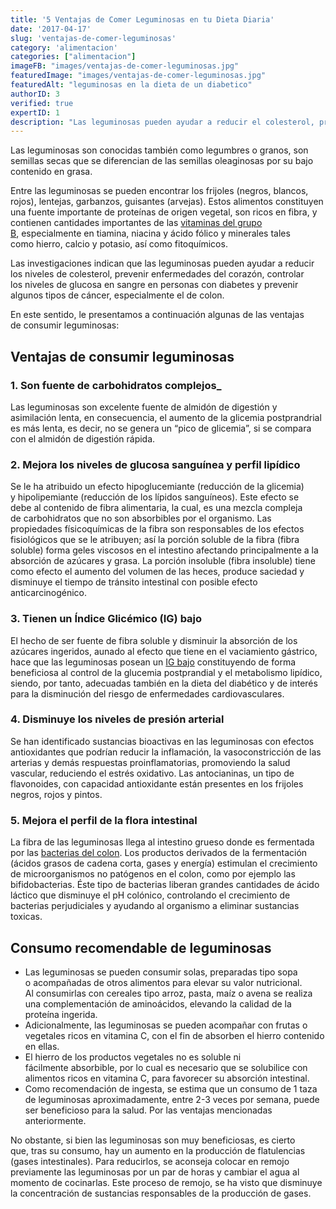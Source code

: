 ```yaml
---
title: '5 Ventajas de Comer Leguminosas en tu Dieta Diaria'
date: '2017-04-17'
slug: 'ventajas-de-comer-leguminosas'
category: 'alimentacion'
categories: ["alimentacion"]
imageFB: "images/ventajas-de-comer-leguminosas.jpg"
featuredImage: "images/ventajas-de-comer-leguminosas.jpg"
featuredAlt: "leguminosas en la dieta de un diabetico"
authorID: 3
verified: true
expertID: 1
description: "Las leguminosas pueden ayudar a reducir el colesterol, prevenir enfermedades del corazón y controlar los niveles de glucosa en personas con diabetes"
---
```


Las leguminosas son conocidas también como legumbres o granos, son semillas secas que se diferencian de las semillas oleaginosas por su bajo contenido en grasa.


Entre las leguminosas se pueden encontrar los frijoles (negros, blancos, rojos), lentejas, garbanzos, guisantes (arvejas). Estos alimentos constituyen una fuente importante de proteínas de origen vegetal, son ricos en fibra, y contienen cantidades importantes de las [vitaminas del grupo B](/la-razon-la-deficiencia-vitamina-b12/), especialmente en tiamina, niacina y ácido fólico y minerales tales como hierro, calcio y potasio, así como fitoquímicos.

Las investigaciones indican que las leguminosas pueden ayudar a reducir los niveles de colesterol, prevenir enfermedades del corazón, controlar los niveles de glucosa en sangre en personas con diabetes y prevenir algunos tipos de cáncer, especialmente el de colon.

En este sentido, le presentamos a continuación algunas de las ventajas de consumir leguminosas:

## Ventajas de consumir leguminosas

### 1. Son fuente de carbohidratos complejos_

Las leguminosas son excelente fuente de almidón de digestión y asimilación lenta, en consecuencia, el aumento de la glicemia postprandrial es más lenta, es decir, no se genera un “pico de glicemia”, si se compara con el almidón de digestión rápida.

### 2. Mejora los niveles de glucosa sanguínea y perfil lipídico

Se le ha atribuido un efecto hipoglucemiante (reducción de la glicemia) y hipolipemiante (reducción de los lípidos sanguíneos). Este efecto se debe al contenido de fibra alimentaria, la cual, es una mezcla compleja de carbohidratos que no son absorbibles por el organismo. Las propiedades físicoquímicas de la fibra son responsables de los efectos fisiológicos que se le atribuyen; así la porción soluble de la fibra (fibra soluble) forma geles viscosos en el intestino afectando principalmente a la absorción de azúcares y grasa. La porción insoluble (fibra insoluble) tiene como efecto el aumento del volumen de las heces, produce saciedad y disminuye el tiempo de tránsito intestinal con posible efecto anticarcinogénico.

### 3. Tienen un Índice Glicémico (IG) bajo

El hecho de ser fuente de fibra soluble y disminuir la absorción de los azúcares ingeridos, aunado al efecto que tiene en el vaciamiento gástrico, hace que las leguminosas posean un [IG bajo](/que-significa-bajo-indice-glucemico-ig/) constituyendo de forma beneficiosa al control de la glucemia postprandial y el metabolismo lipídico, siendo, por tanto, adecuadas también en la dieta del diabético y de interés para la disminución del riesgo de enfermedades cardiovasculares.

### 4. Disminuye los niveles de presión arterial

Se han identificado sustancias bioactivas en las leguminosas con efectos antioxidantes que podrían reducir la inflamación, la vasoconstricción de las arterias y demás respuestas proinflamatorias, promoviendo la salud vascular, reduciendo el estrés oxidativo. Las antocianinas, un tipo de flavonoides, con capacidad antioxidante están presentes en los frijoles negros, rojos y pintos.

### 5. Mejora el perfil de la flora intestinal

La fibra de las leguminosas llega al intestino grueso donde es fermentada por las [bacterias del colon](/como-limpiar-el-colon/). Los productos derivados de la fermentación (ácidos grasos de cadena corta, gases y energía) estimulan el crecimiento de microorganismos no patógenos en el colon, como por ejemplo las bifidobacterias. Éste tipo de bacterias liberan grandes cantidades de ácido láctico que disminuye el pH colónico, controlando el crecimiento de bacterias perjudiciales y ayudando al organismo a eliminar sustancias toxicas.

## Consumo recomendable de leguminosas

- Las leguminosas se pueden consumir solas, preparadas tipo sopa o acompañadas de otros alimentos para elevar su valor nutricional. Al consumirlas con cereales tipo arroz, pasta, maíz o avena se realiza una complementación de aminoácidos, elevando la calidad de la proteína ingerida.
- Adicionalmente, las leguminosas se pueden acompañar con frutas o vegetales ricos en vitamina C, con el fin de absorben el hierro contenido en ellas.
- El hierro de los productos vegetales no es soluble ni fácilmente absorbible, por lo cual es necesario que se solubilice con alimentos ricos en vitamina C, para favorecer su absorción intestinal.
- Como recomendación de ingesta, se estima que un consumo de 1 taza de leguminosas aproximadamente, entre 2-3 veces por semana, puede ser beneficioso para la salud. Por las ventajas mencionadas anteriormente.

No obstante, si bien las leguminosas son muy beneficiosas, es cierto que, tras su consumo, hay un aumento en la producción de flatulencias (gases intestinales). Para reducirlos, se aconseja colocar en remojo previamente las leguminosas por un par de horas y cambiar el agua al momento de cocinarlas. Este proceso de remojo, se ha visto que disminuye la concentración de sustancias responsables de la producción de gases.
